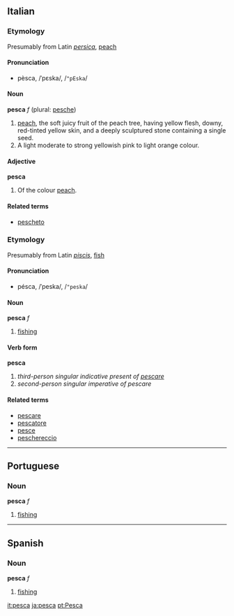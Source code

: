 ==Italian==
===Etymology===
Presumably from Latin ''[[persica]]'', [[peach]]

====Pronunciation====
*pèsca, /ˈpɛska/, /<tt>"pEska</tt>/

====Noun====
'''pesca''' ''f'' (plural: [[pesche]])

#[[peach]], the soft juicy fruit of the peach tree, having yellow flesh, downy, red-tinted yellow skin, and a deeply sculptured stone containing a single seed.
#A light moderate to strong yellowish pink to light orange colour.

====Adjective====
'''pesca'''

#Of the colour [[peach]].

====Related terms====
*[[pescheto]]

===Etymology===
Presumably from Latin ''[[piscis]]'', [[fish]]

====Pronunciation====
*pésca, /ˈpeska/, /<tt>"peska</tt>/

====Noun====
'''pesca''' ''f''<!-- no plural? -->

# [[fishing]]

====Verb form====
'''pesca'''

# ''third-person singular indicative present of [[pescare]]''
# ''second-person singular imperative of pescare''

====Related terms====
*[[pescare]]
*[[pescatore]]
*[[pesce]]
*[[peschereccio]]

----

==Portuguese==
===Noun===
'''pesca''' ''f''

# [[fishing]]

----

==Spanish==
===Noun===
'''pesca''' ''f''

# [[fishing]]

[[it:pesca]]
[[ja:pesca]]
[[pt:Pesca]]
